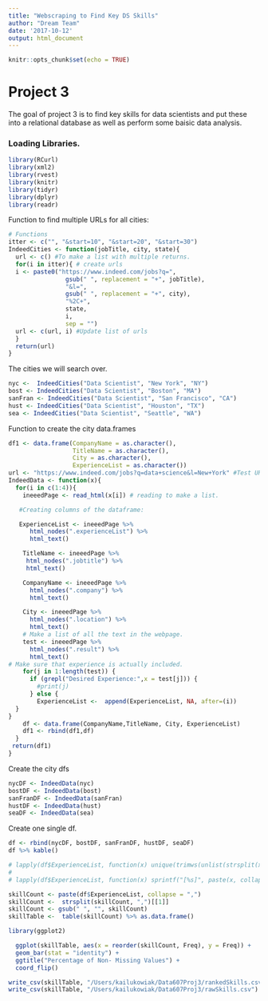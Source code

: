 ```yaml
---
title: "Webscraping to Find Key DS Skills"
author: "Dream Team"
date: '2017-10-12'
output: html_document
---
```


```r
knitr::opts_chunk$set(echo = TRUE)
```

# Project 3

The goal of project 3 is to find key skills for data scientists and put these into a relational database as well as perform some baisic data analysis.

### Loading Libraries.

```r
library(RCurl)
library(xml2)
library(rvest)
library(knitr)
library(tidyr)
library(dplyr)
library(readr)
```

Function to find multiple URLs for all cities:

```r
# Functions
itter <- c("", "&start=10", "&start=20", "&start=30")
IndeedCities <- function(jobTitle, city, state){
  url <- c() #To make a list with multiple returns.
  for(i in itter){ # create urls
  i <- paste0("https://www.indeed.com/jobs?q=",
                gsub(" ", replacement = "+", jobTitle),
                "&l=",
                gsub(" ", replacement = "+", city),
                "%2C+", 
                state, 
                i,
                sep = "")
  url <- c(url, i) #Update list of urls
  }
  return(url)
}
```

The cities we will search over. 
```r
nyc <-  IndeedCities("Data Scientist", "New York", "NY")
bost <- IndeedCities("Data Scientist", "Boston", "MA")
sanFran <- IndeedCities("Data Scientist", "San Francisco", "CA")
hust <- IndeedCities("Data Scientist", "Houston", "TX")
sea <- IndeedCities("Data Scientist", "Seattle", "WA")
```


Function to create the city data.frames

```r
df1 <- data.frame(CompanyName = as.character(),
                  TitleName = as.character(),
                  City = as.character(),
                  ExperienceList = as.character())
url <- "https://www.indeed.com/jobs?q=data+science&l=New+York" #Test URL
IndeedData <- function(x){
  for(i in c(1:4)){
    ineeedPage <- read_html(x[i]) # reading to make a list.

   #Creating columns of the dataframe:

   ExperienceList <- ineeedPage %>%
      html_nodes(".experienceList") %>%
      html_text()

    TitleName <- ineeedPage %>%
     html_nodes(".jobtitle") %>%
     html_text()

    CompanyName <- ineeedPage %>%
      html_nodes(".company") %>%
      html_text()

    City <- ineeedPage %>%
      html_nodes(".location") %>%
      html_text()
    # Make a list of all the text in the webpage. 
    test <- ineeedPage %>%
      html_nodes(".result") %>%
      html_text()
# Make sure that experience is actually included.
    for(j in 1:length(test)) {
      if (grepl("Desired Experience:",x = test[j])) {
        #print(j)
      } else {
        ExperienceList <-  append(ExperienceList, NA, after=(i))
  }
}
    df <- data.frame(CompanyName,TitleName, City, ExperienceList)
    df1 <- rbind(df1,df)
  }
 return(df1)
}

```

Create the city dfs

```r
nycDF <- IndeedData(nyc) 
bostDF <- IndeedData(bost)
sanFranDF <- IndeedData(sanFran)
hustDF <- IndeedData(hust)
seaDF <- IndeedData(sea)
```

Create one single df.
```r
df <- rbind(nycDF, bostDF, sanFranDF, hustDF, seaDF)
df %>% kable()
```


```r
# lapply(df$ExperienceList, function(x) unique(trimws(unlist(strsplit(x, ",")))))
# 
# lapply(df$ExperienceList, function(x) sprintf("[%s]", paste(x, collapse = ",")))
```

```r

skillCount <- paste(df$ExperienceList, collapse = ",") 
skillCount <-  strsplit(skillCount, ",")[[1]]
skillCount <- gsub(" ", "", skillCount)
skillTable <-  table(skillCount) %>% as.data.frame()
```

```r

library(ggplot2)

  ggplot(skillTable, aes(x = reorder(skillCount, Freq), y = Freq)) + 
  geom_bar(stat = "identity") +
  ggtitle("Percentage of Non- Missing Values") +
  coord_flip() 
```

```r

write_csv(skillTable, "/Users/kailukowiak/Data607Proj3/rankedSkills.csv")
write_csv(skillTable, "/Users/kailukowiak/Data607Proj3/rawSkills.csv")
```

